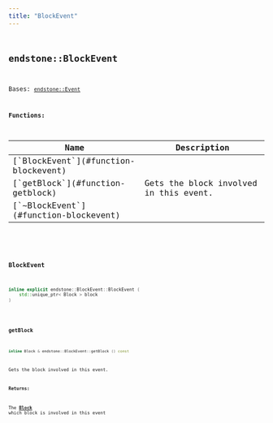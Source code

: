 ```yaml
---
title: "BlockEvent"
---
```


## <code className="doc-symbol doc-symbol-class"/> endstone::BlockEvent

Bases: [`endstone::Event`](classendstone_1_1_event.md)
















**Functions:**

<table>
<thead>
   <tr>
      <th>Name</th>
      <th>Description</th>
   </tr>
</thead>
<tbody>
<tr key="classendstone_1_1_block_event_1a784685838d2b051b0846ceb821e6a9b5">
    <td>[`BlockEvent`](#function-blockevent)</td>
    <td></td>
</tr>
<tr key="classendstone_1_1_block_event_1ac9da7c79ee76c2145547c4b09eea46a0">
    <td>[`getBlock`](#function-getblock)</td>
    <td>Gets the block involved in this event.</td>
</tr>
<tr key="classendstone_1_1_block_event_1a099e0f2a50354664de1e9f9bfc02d5d7">
    <td>[`~BlockEvent`](#function-blockevent)</td>
    <td></td>
</tr>
</tbody>
</table>

### <code className="doc-symbol doc-symbol-function"/> BlockEvent

```cpp
inline explicit endstone::BlockEvent::BlockEvent (
    std::unique_ptr< Block > block
) 
```


### <code className="doc-symbol doc-symbol-function"/> getBlock

```cpp
inline Block & endstone::BlockEvent::getBlock () const
```

Gets the block involved in this event.



**Returns:**

The [**Block**](classendstone_1_1_block.md) which block is involved in this event 





        